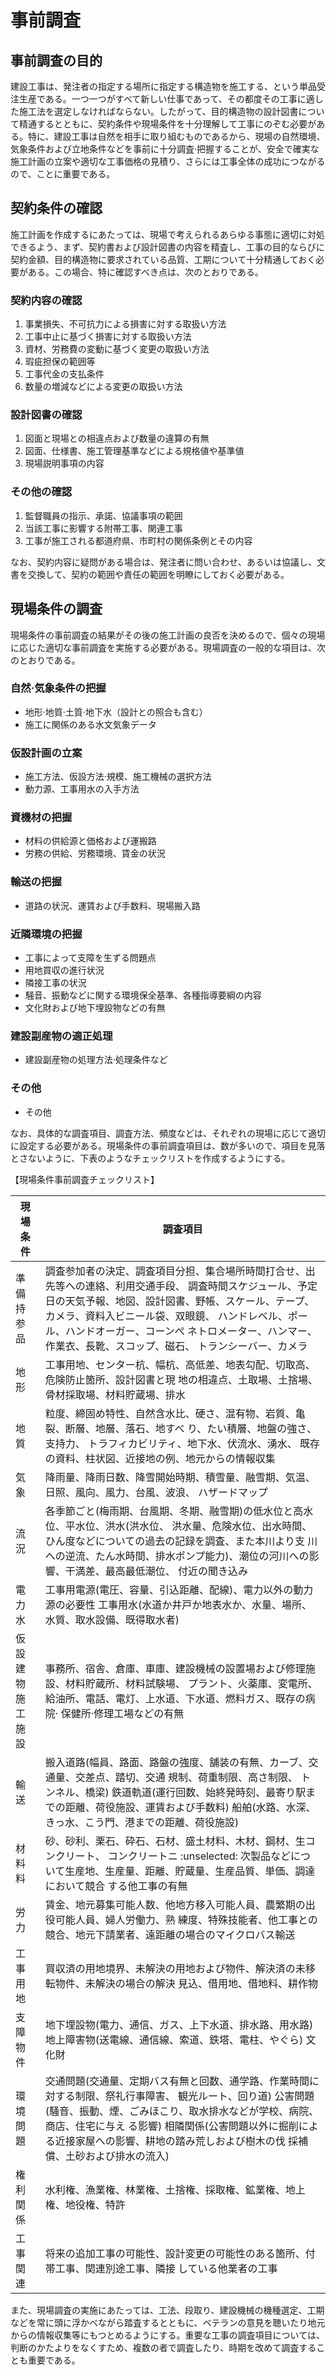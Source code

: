 # 事前調査

## 事前調査の目的

建設工事は、発注者の指定する場所に指定する構造物を施工する、という単品受注生産である。一つ一つがすべて新しい仕事であって、その都度その工事に適した施工法を選定しなければならない。したがって、目的構造物の設計図書について精通するとともに、契約条件や現場条件を十分理解して工事にのぞむ必要がある。特に、建設工事は自然を相手に取り組むものであるから、現場の自然環境、気象条件および立地条件などを事前に十分調査·把握することが、安全で確実な施工計画の立案や適切な工事価格の見積り、さらには工事全体の成功につながるので、ことに重要である。

## 契約条件の確認

施工計画を作成するにあたっては、現場で考えられるあらゆる事態に適切に対処できるよう、まず、契約書および設計図書の内容を精査し、工事の目的ならびに契約金額、目的構造物に要求されている品質、工期について十分精通しておく必要がある。この場合、特に確認すべき点は、次のとおりである。

### 契約内容の確認

1. 事業損失、不可抗力による損害に対する取扱い方法
2. 工事中止に基づく損害に対する取扱い方法
3. 資材、労務費の変動に基づく変更の取扱い方法
4. 瑕疵担保の範囲等
5. 工事代金の支払条件
6. 数量の増減などによる変更の取扱い方法

### 設計図書の確認

1. 図面と現場との相違点および数量の違算の有無
2. 図面、仕様書、施工管理基準などによる規格値や基準値
3. 現場説明事項の内容

### その他の確認

1. 監督職員の指示、承諾、協議事項の範囲
2. 当該工事に影響する附帯工事、関連工事
3. 工事が施工される都道府県、市町村の関係条例とその内容

なお、契約内容に疑問がある場合は、発注者に問い合わせ、あるいは協議し、文書を交換して、契約の範囲や責任の範囲を明瞭にしておく必要がある。

## 現場条件の調査

現場条件の事前調査の結果がその後の施工計画の良否を決めるので、個々の現場に応じた適切な事前調査を実施する必要がある。現場調査の一般的な項目は、次のとおりである。

### 自然·気象条件の把握

- 地形·地質·土質·地下水（設計との照合も含む）
- 施工に関係のある水文気象データ

### 仮設計画の立案

- 施工方法、仮設方法·規模、施工機械の選択方法
- 動力源、工事用水の入手方法

### 資機材の把握

- 材料の供給源と価格および運搬路
- 労務の供給、労務環境、賃金の状況

### 輸送の把握

- 道路の状況、運賃および手数料、現場搬入路

### 近隣環境の把握

- 工事によって支障を生ずる問題点
- 用地買収の進行状況
- 隣接工事の状況
- 騒音、振動などに関する環境保全基準、各種指導要綱の内容
- 文化財および地下埋設物などの有無

### 建設副産物の適正処理

- 建設副産物の処理方法·処理条件など

### その他

- その他

なお、具体的な調査項目、調査方法、頻度などは、それぞれの現場に応じて適切に設定する必要がある。現場条件の事前調査項目は、数が多いので、項目を見落とさないように、下表のようなチェックリストを作成するようにする。

【現場条件事前調査チェックリスト】

| 現場条件 | 調査項目 |
|--------------|---------------------------------------------------------------------------------------------------------------------------------------------------------------------------------------------|
| 準備持参品 | 調査参加者の決定、調査項目分担、集合場所時間打合せ、出先等への連絡、利用交通手段、 調査時間スケジュール、予定日の天気予報、地図、設計図書、野帳、スケール、テープ、 カメラ、資料入ビニール袋、双眼鏡、 ハンドレベル、ポール、ハンドオーガー、コーンぺ ネトロメーター、ハンマー、作業衣、長靴、スコップ、磁石、 トランシーバー、カメラ |
| 地形     | 工事用地、センター杭、幅杭、高低差、地表勾配、切取高、危険防止箇所、設計図書と現 地の相違点、土取場、土捨場、骨材採取場、材料貯蔵場、排水                                                                      |
| 地質     | 粒度、締固め特性、自然含水比、硬さ、混有物、岩質、亀裂、断層、地層、落石、地すべ り、たい積層、地盤の強さ、支持力、 トラフィカビリティ、地下水、伏流水、湧水、 既存 の資料、柱状図、近接地の例、地元からの情報収集                  |
| 気象     | 降雨量、降雨日数、降雪開始時期、積雪量、融雪期、気温、日照、風向、風力、台風、波浪、 ハザードマップ                                                                                                    |
| 流況     | 各季節ごと(梅雨期、台風期、冬期、融雪期)の低水位と高水位、平水位、洪水(洪水位、 洪水量、危険水位、出水時間、ひん度などについての過去の記録を調査、また本川より支 川への逆流、たん水時間、排水ポンプ能力)、潮位の河川への影響、干満差、最高最低潮位、 付近の聞き込み       |
| 電力水   | 工事用電源(電圧、容量、引込距離、配線)、電力以外の動力源の必要性 工事用水(水道か井戸か地表水か、水量、場所、水質、取水設備、既得取水者)                                                     |
| 仮設建物施工施設 | 事務所、宿舎、倉庫、車庫、建設機械の設置場および修理施設、材料貯蔵所、材料試験場、 プラント、火薬庫、変電所、給油所、電話、電灯、上水道、下水道、燃料ガス、既存の病院· 保健所·修理工場などの有無                              |
| 輸送     | 搬入道路(幅員、路面、路盤の強度、舗装の有無、カーブ、交通量、交差点、踏切、交通 規制、荷重制限、高さ制限、 トンネル、橋梁) 鉄道軌道(運行回数、始終発時刻、最寄り駅までの距離、荷役施設、運賃および手数料) 船舶(水路、水深、きっ水、こう門、港までの距離、荷役施設)             |
| 材料料   | 砂、砂利、栗石、砕石、石材、盛土材料、木材、鋼材、生コンクリート、 コンクリートニ :unselected: 次製品などについて生産地、生産量、距離、貯蔵量、生産品質、単価、調達において競合 する他工事の有無                          |
| 労力     | 賃金、地元募集可能人数、他地方移入可能人員、農繁期の出役可能人員、婦人労働力、熟 練度、特殊技能者、他工事との競合、地元下請業者、遠距離の場合のマイクロバス輸送                                          |
| 工事用地   | 買収済の用地境界、未解決の用地および物件、解決済の未移転物件、未解決の場合の解決 見込、借用地、借地料、耕作物                                                                                       |
| 支障物件   | 地下埋設物(電力、通信、ガス、上下水道、排水路、用水路) 地上障害物(送電線、通信線、索道、鉄塔、電柱、やぐら) 文化財                                                                   |
| 環境問題   | 交通問題(交通量、定期バス有無と回数、通学路、作業時間に対する制限、祭礼行事障害、 観光ルート、回り道) 公害問題(騒音、振動、煙、ごみほこり、取水排水などが学校、病院、商店、住宅に与え る影響) 相隣関係(公害問題以外に掘削による近接家屋への影響、耕地の踏み荒しおよび樹木の伐 採補償、土砂および排水の流入) |
| 権利関係   | 水利権、漁業権、林業権、土捨権、採取権、鉱業権、地上権、地役権、特許                                                                                                                |
| 工事関連   | 将来の追加工事の可能性、設計変更の可能性のある箇所、付帯工事、関連別途工事、隣接 している他業者の工事                                                                                                |


また、現場調査の実施にあたっては、工法、段取り、建設機械の機種選定、工期などを常に頭に浮かべながら踏査するとともに、ベテランの意見を聴いたり地元からの情報収集等にもつとめるようにする。重要な工事の調査項目については、判断のかたよりをなくすため、複数の者で調査したり、時期を改めて調査することも重要である。

